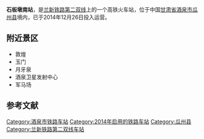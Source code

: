 {{Unreferenced|time=2018-07-14T14:18:23+00:00}}
{{Infobox China railway station
|图片 = 
|车站名称 = 石板墩南站
|车站名称拼音 =
|车站位置 = {{CHN}}[[甘肃省|甘肃省]][[酒泉市|酒泉市]][[瓜州县|瓜州县]] 
|坐标 =  
|拼音码 =  
|电报码 =  
|归属 = [[烏魯木齊铁路局|烏魯木齊铁路局]]
|线路 = [[兰新铁路第二双线|兰新铁路第二双线]] 
|车站等级 = [[三等站_(中国大陆)|三等站]]
|月台数目 =  
|站台面 =  
|股道数目 = 
}}

'''石板墩南站'''，是[[兰新铁路第二双线|兰新铁路第二双线]]上的一个高铁火车站，位于中国[[甘肃省|甘肃省]][[酒泉市|酒泉市]][[瓜州县|瓜州县]]境内，已于2014年12月26日投入运营。

==附近景区==
*敦煌
*玉门
*月牙泉
*酒泉卫星发射中心
*军马场

==参考文献==
{{reflist}}

{{China-rail-stub}}
{{start rail box|[[中国高速铁路|中国高速铁路]]}}
{{s-inop|[[柳沟南站|柳沟南站]]}}
{{s-line|[[兰新铁路第二双线|兰新高铁]]}}
{{s-inop|[[柳园南站|柳园南站]]}}
{{s-end}}
{{兰新铁路第二双线}} 
{{甘肃省铁路}}

[[Category:酒泉市铁路车站|Category:酒泉市铁路车站]]
[[Category:2014年启用的铁路车站|Category:2014年启用的铁路车站]]
[[Category:瓜州县|Category:瓜州县]]
[[Category:兰新铁路第二双线车站|Category:兰新铁路第二双线车站]]